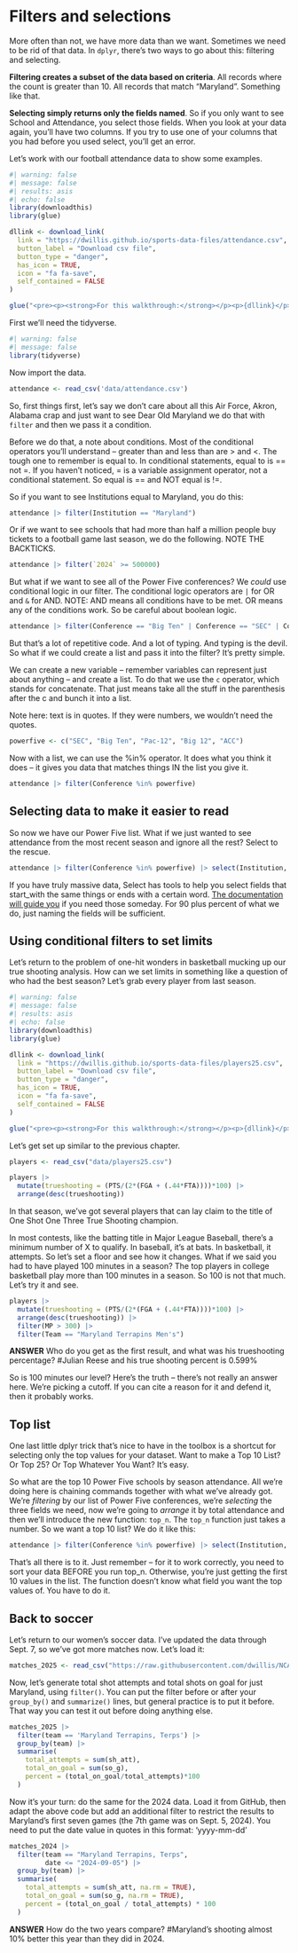 # Filters and selections

More often than not, we have more data than we want. Sometimes we need to be rid of that data. In `dplyr`, there's two ways to go about this: filtering and selecting.

**Filtering creates a subset of the data based on criteria**. All records where the count is greater than 10. All records that match "Maryland". Something like that.

**Selecting simply returns only the fields named**. So if you only want to see School and Attendance, you select those fields. When you look at your data again, you'll have two columns. If you try to use one of your columns that you had before you used select, you'll get an error.

Let's work with our football attendance data to show some examples.

```r
#| warning: false
#| message: false
#| results: asis
#| echo: false
library(downloadthis)
library(glue)

dllink <- download_link(
  link = "https://dwillis.github.io/sports-data-files/attendance.csv",
  button_label = "Download csv file",
  button_type = "danger",
  has_icon = TRUE,
  icon = "fa fa-save",
  self_contained = FALSE
)

glue("<pre><p><strong>For this walkthrough:</strong></p><p>{dllink}</p></pre>")

```

First we'll need the tidyverse.

```r
#| warning: false
#| message: false
library(tidyverse)
```

Now import the data.

```r
attendance <- read_csv('data/attendance.csv')
```

So, first things first, let's say we don't care about all this Air Force, Akron, Alabama crap and just want to see Dear Old Maryland we do that with `filter` and then we pass it a condition.

Before we do that, a note about conditions. Most of the conditional operators you'll understand -- greater than and less than are \> and \<. The tough one to remember is equal to. In conditional statements, equal to is == not =. If you haven't noticed, = is a variable assignment operator, not a conditional statement. So equal is == and NOT equal is !=.

So if you want to see Institutions equal to Maryland, you do this:

```r
attendance |> filter(Institution == "Maryland")
```

Or if we want to see schools that had more than half a million people buy tickets to a football game last season, we do the following. NOTE THE BACKTICKS.

```r
attendance |> filter(`2024` >= 500000) 
```

But what if we want to see all of the Power Five conferences? We *could* use conditional logic in our filter. The conditional logic operators are `|` for OR and `&` for AND. NOTE: AND means all conditions have to be met. OR means any of the conditions work. So be careful about boolean logic.

```r
attendance |> filter(Conference == "Big Ten" | Conference == "SEC" | Conference == "Pac-12" | Conference == "ACC" | Conference == "Big 12")
```

But that's a lot of repetitive code. And a lot of typing. And typing is the devil. So what if we could create a list and pass it into the filter? It's pretty simple.

We can create a new variable -- remember variables can represent just about anything -- and create a list. To do that we use the `c` operator, which stands for concatenate. That just means take all the stuff in the parenthesis after the c and bunch it into a list.

Note here: text is in quotes. If they were numbers, we wouldn't need the quotes.

```r
powerfive <- c("SEC", "Big Ten", "Pac-12", "Big 12", "ACC")
```

Now with a list, we can use the %in% operator. It does what you think it does -- it gives you data that matches things IN the list you give it.

```r
attendance |> filter(Conference %in% powerfive)
```

## Selecting data to make it easier to read

So now we have our Power Five list. What if we just wanted to see attendance from the most recent season and ignore all the rest? Select to the rescue.

```r
attendance |> filter(Conference %in% powerfive) |> select(Institution, Conference, `2024`)
```

If you have truly massive data, Select has tools to help you select fields that start_with the same things or ends with a certain word. [The documentation will guide you](https://dplyr.tidyverse.org/reference/select.html) if you need those someday. For 90 plus percent of what we do, just naming the fields will be sufficient.

## Using conditional filters to set limits

Let's return to the problem of one-hit wonders in basketball mucking up our true shooting analysis. How can we set limits in something like a question of who had the best season? Let's grab every player from last season.

```r
#| warning: false
#| message: false
#| results: asis
#| echo: false
library(downloadthis)
library(glue)

dllink <- download_link(
  link = "https://dwillis.github.io/sports-data-files/players25.csv",
  button_label = "Download csv file",
  button_type = "danger",
  has_icon = TRUE,
  icon = "fa fa-save",
  self_contained = FALSE
)

glue("<pre><p><strong>For this walkthrough:</strong></p><p>{dllink}</p></pre>")

```

Let's get set up similar to the previous chapter.

```r
players <- read_csv("data/players25.csv")

players |>
  mutate(trueshooting = (PTS/(2*(FGA + (.44*FTA))))*100) |>
  arrange(desc(trueshooting))
```

In that season, we've got several players that can lay claim to the title of One Shot One Three True Shooting champion.

In most contests, like the batting title in Major League Baseball, there's a minimum number of X to qualify. In baseball, it's at bats. In basketball, it attempts. So let's set a floor and see how it changes. What if we said you had to have played 100 minutes in a season? The top players in college basketball play more than 100 minutes in a season. So 100 is not that much. Let's try it and see.

```r
players |>
  mutate(trueshooting = (PTS/(2*(FGA + (.44*FTA))))*100) |>
  arrange(desc(trueshooting)) |>
  filter(MP > 300) |> 
  filter(Team == "Maryland Terrapins Men's")
```

**ANSWER** Who do you get as the first result, and what was his trueshooting percentage?
#Julian Reese and his true shooting percent is 0.599%

So is 100 minutes our level? Here's the truth -- there's not really an answer here. We're picking a cutoff. If you can cite a reason for it and defend it, then it probably works.

## Top list

One last little dplyr trick that's nice to have in the toolbox is a shortcut for selecting only the top values for your dataset. Want to make a Top 10 List? Or Top 25? Or Top Whatever You Want? It's easy.

So what are the top 10 Power Five schools by season attendance. All we're doing here is chaining commands together with what we've already got. We're *filtering* by our list of Power Five conferences, we're *selecting* the three fields we need, now we're going to *arrange* it by total attendance and then we'll introduce the new function: `top_n`. The `top_n` function just takes a number. So we want a top 10 list? We do it like this:

```r
attendance |> filter(Conference %in% powerfive) |> select(Institution, Conference, `2024`) |> arrange(desc(`2024`)) |> top_n(10)
```

That's all there is to it. Just remember -- for it to work correctly, you need to sort your data BEFORE you run top_n. Otherwise, you're just getting the first 10 values in the list. The function doesn't know what field you want the top values of. You have to do it.

## Back to soccer

Let's return to our women's soccer data. I've updated the data through Sept. 7, so we've got more matches now. Let's load it:

```r
matches_2025 <- read_csv("https://raw.githubusercontent.com/dwillis/NCAAWomensSoccerData/main/data/ncaa_womens_soccer_matchstats_2025.csv")
```

Now, let's generate total shot attempts and total shots on goal for just Maryland, using `filter()`. You can put the filter before or after your `group_by()` and `summarize()` lines, but general practice is to put it before. That way you can test it out before doing anything else.

```r
matches_2025 |>
  filter(team == 'Maryland Terrapins, Terps') |>
  group_by(team) |>
  summarise(
    total_attempts = sum(sh_att),
    total_on_goal = sum(so_g),
    percent = (total_on_goal/total_attempts)*100
  )
```
Now it's your turn: do the same for the 2024 data. Load it from GitHub, then adapt the above code but add an additional filter to restrict the results to Maryland's first seven games (the 7th game was on Sept. 5, 2024). You need to put the date value in quotes in this format: 'yyyy-mm-dd'

```r
matches_2024 |>
  filter(team == "Maryland Terrapins, Terps",
         date <= "2024-09-05") |>
  group_by(team) |>
  summarise(
    total_attempts = sum(sh_att, na.rm = TRUE),
    total_on_goal = sum(so_g, na.rm = TRUE),
    percent = (total_on_goal / total_attempts) * 100
  )
```

**ANSWER** How do the two years compare?
#Maryland's shooting almost 10% better this year than they did in 2024.